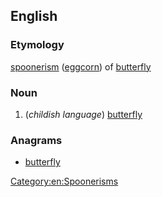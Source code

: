 ==English==

===Etymology===
[[spoonerism]] ([[eggcorn]]) of [[butterfly]]

===Noun===
{{en-noun|flutterbies}}

# (''childish language'') [[butterfly]]

===Anagrams===
* [[butterfly#English|butterfly]]

[[Category:en:Spoonerisms]]
